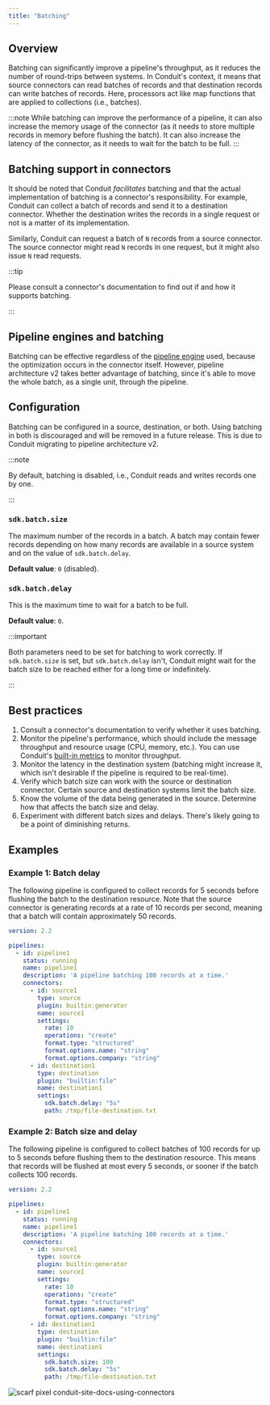 ```yaml
---
title: "Batching"
---
```


## Overview

Batching can significantly improve a pipeline's throughput, as it reduces the
number of round-trips between systems. In Conduit's context, it means that
source connectors can read batches of records and that destination records can
write batches of records. Here, processors act like map functions that are
applied to collections (i.e., batches).

:::note
While batching can improve the performance of a pipeline, it can also increase
the memory usage of the connector (as it needs to store multiple records in
memory before flushing the batch). It can also increase the latency of the
connector, as it needs to wait for the batch to be full.
:::

## Batching support in connectors

It should be noted that Conduit _facilitates_ batching and that the actual
implementation of batching is a connector's responsibility. For example, Conduit
can collect a batch of records and send it to a destination connector. Whether
the destination writes the records in a single request or not is a matter of its
implementation. 

Similarly, Conduit can request a batch of `N` records from a
source connector. The source connector might read `N` records in one request,
but it might also issue `N` read requests.

:::tip

Please consult a connector's documentation to find out if and how it supports
batching.

:::

## Pipeline engines and batching

Batching can be effective regardless of the [pipeline engine](/docs/core-concepts/architecture#pipeline-engine) used,
because the optimization occurs in the connector itself. However, pipeline
architecture v2 takes better advantage of batching, since it's able to move the
whole batch, as a single unit, through the pipeline.

## Configuration

Batching can be configured in a source, destination, or both. Using batching in
both is discouraged and will be removed in a future release. This is due to
Conduit migrating to pipeline architecture v2.

:::note

By default, batching is disabled, i.e., Conduit reads and writes records one by
one.

:::

### `sdk.batch.size`

The maximum number of the records in a batch. A batch may contain fewer
records depending on how many records are available in a source system and on
the value of `sdk.batch.delay`.

**Default value**: `0` (disabled).

### `sdk.batch.delay`

This is the maximum time to wait for a batch to be full.

**Default value**: `0`.

:::important

Both parameters need to be set for batching to work correctly. If
`sdk.batch.size` is set, but `sdk.batch.delay` isn't, Conduit might wait for the
batch size to be reached either for a long time or indefinitely.

:::

## Best practices

1. Consult a connector's documentation to verify whether it uses batching.
2. Monitor the pipeline's performance, which should include the message
   throughput and resource usage (CPU, memory, etc.). You can use
   Conduit's [built-in metrics](/docs/using/other-features/metrics) to monitor
   throughput.
3. Monitor the latency in the destination system (batching might increase it,
   which isn't desirable if the pipeline is required to be real-time).
4. Verify which batch size can work with the source or destination connector.
   Certain source and destination systems limit the batch size.
5. Know the volume of the data being generated in the source. Determine how that
   affects the batch size and delay.
6. Experiment with different batch sizes and delays. There's likely going to be
   a point of diminishing returns.

## Examples

### Example 1: Batch delay

The following pipeline is configured to collect records for 5 seconds before
flushing the batch to the destination resource. Note that the source connector
is generating records at a rate of 10 records per second, meaning that a batch
will contain approximately 50 records.

```yaml
version: 2.2

pipelines:
  - id: pipeline1
    status: running
    name: pipeline1
    description: 'A pipeline batching 100 records at a time.'
    connectors:
      - id: source1
        type: source
        plugin: builtin:generator
        name: source1
        settings:
          rate: 10
          operations: "create"
          format.type: "structured"
          format.options.name: "string"
          format.options.company: "string"
      - id: destination1
        type: destination
        plugin: "builtin:file"
        name: destination1
        settings:
          sdk.batch.delay: "5s"
          path: /tmp/file-destination.txt
```

### Example 2: Batch size and delay

The following pipeline is configured to collect batches of 100 records for up to
5 seconds before flushing them to the destination resource. This means that
records will be flushed at most every 5 seconds, or sooner if the batch collects
100 records.

```yaml
version: 2.2

pipelines:
  - id: pipeline1
    status: running
    name: pipeline1
    description: 'A pipeline batching 100 records at a time.'
    connectors:
      - id: source1
        type: source
        plugin: builtin:generator
        name: source1
        settings:
          rate: 10
          operations: "create"
          format.type: "structured"
          format.options.name: "string"
          format.options.company: "string"
      - id: destination1
        type: destination
        plugin: "builtin:file"
        name: destination1
        settings:
          sdk.batch.size: 100
          sdk.batch.delay: "5s"
          path: /tmp/file-destination.txt
```

![scarf pixel conduit-site-docs-using-connectors](https://static.scarf.sh/a.png?x-pxid=53743422-c614-4e45-acaa-f1f9f604321e)